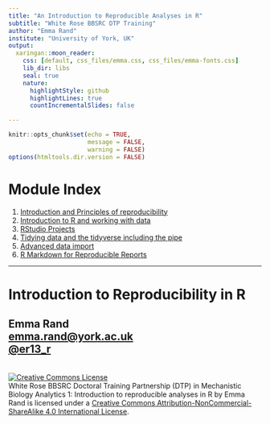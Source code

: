 ```yaml
---
title: "An Introduction to Reproducible Analyses in R"
subtitle: "White Rose BBSRC DTP Training"
author: "Emma Rand"
institute: "University of York, UK"
output:
  xaringan::moon_reader:
    css: [default, css_files/emma.css, css_files/emma-fonts.css]
    lib_dir: libs
    seal: true
    nature:
      highlightStyle: github
      highlightLines: true
      countIncrementalSlides: false

---
```

```r
knitr::opts_chunk$set(echo = TRUE, 
                      message = FALSE,	
                      warning = FALSE)
options(htmltools.dir.version = FALSE)
```

# Module Index


1. [Introduction and Principles of reproducibility](slides/01_intro_and_principles_of_repro.html)
2. [Introduction to R and working with data](slides/02_intro_to_r_and_working_with_data.html) 
3. [RStudio Projects](slides/03_rstudio_projects.html)  
4. [Tidying data and the tidyverse including the pipe](slides/04_tidying_data_and_the_tidyverse.html)
5. [Advanced data import](slides/05_advanced_data_import.html)  
6. [R Markdown for Reproducible Reports](slides/)  
  
---
# Introduction to Reproducibility in R

## Emma Rand <br> [emma.rand@york.ac.uk](mailto:emma.rand@york.ac.uk) <br> [@er13_r](https://twitter.com/er13_r)
<br>
<a rel="license" href="http://creativecommons.org/licenses/by-nc-sa/4.0/"><img alt="Creative Commons License" style="border-width:0" src="https://i.creativecommons.org/l/by-nc-sa/4.0/88x31.png" /></a><br /><span xmlns:dct="http://purl.org/dc/terms/" property="dct:title">White Rose BBSRC Doctoral Training Partnership (DTP) in Mechanistic Biology Analytics 1: Introduction to reproducible analyses in R</span> by <span xmlns:cc="http://creativecommons.org/ns#" property="cc:attributionName">Emma Rand</span> is licensed under a <a rel="license" href="http://creativecommons.org/licenses/by-nc-sa/4.0/">Creative Commons Attribution-NonCommercial-ShareAlike 4.0 International License</a>.

